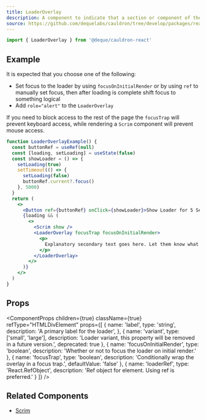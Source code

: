 ```yaml
---
title: LoaderOverlay
description: A component to indicate that a section or component of the page is currently loading.
source: https://github.com/dequelabs/cauldron/tree/develop/packages/react/src/components/LoaderOverlay/index.tsx
---
```



```js
import { LoaderOverlay } from '@deque/cauldron-react'
```

## Example

It is expected that you choose one of the following:

- Set focus to the loader by using `focusOnInitialRender` or by using `ref` to manually set focus, then after loading is complete shift focus to something logical
- Add `role="alert"` to the `LoaderOverlay`

If you need to block access to the rest of the page the `focusTrap` will prevent keyboard access, while rendering a `Scrim` component will prevent mouse access.

```jsx example
function LoaderOverlayExample() {
  const buttonRef = useRef(null)
  const [loading, setLoading] = useState(false)
  const showLoader = () => {
    setLoading(true)
    setTimeout(() => {
      setLoading(false)
      buttonRef.current?.focus()
    }, 5000)
  }
  return (
    <>
      <Button ref={buttonRef} onClick={showLoader}>Show Loader for 5 Seconds</Button>
      {loading && (
        <>
          <Scrim show />
          <LoaderOverlay focusTrap focusOnInitialRender>
            <p>
              Explanatory secondary text goes here. Let them know what's happening, alright?
            </p>
          </LoaderOverlay>
        </>
      )}
    </>
  )
}
```

## Props

<ComponentProps
  children={true}
  className={true}
  refType="HTMLDivElement"
  props={[
    {
      name: 'label',
      type: 'string',
      description: 'A primary label for the loader',
    },
    {
      name: 'variant',
      type: ['small', 'large'],
      description: 'Loader variant, this property will be removed in a future version.',
      deprecated: true
    },
    {
      name: 'focusOnInitialRender',
      type: 'boolean',
      description: 'Whether or not to focus the loader on initial render.'
    },
    {
      name: 'focusTrap',
      type: 'boolean',
      description: 'Conditionally wrap the overlay in a focus trap.',
      defaultValue: 'false'
    },
    {
      name: 'loaderRef',
      type: 'React.RefObject<HTMLDivElement>',
      description: 'Ref object for element. Using ref is preferred.'
    }
  ]}
/>

## Related Components

- [Scrim](./Scrim)